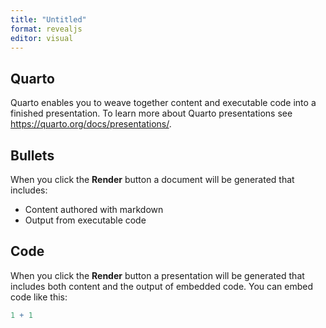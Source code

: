 ```yaml
---
title: "Untitled"
format: revealjs
editor: visual
---
```


## Quarto

Quarto enables you to weave together content and executable code into a finished presentation. To learn more about Quarto presentations see <https://quarto.org/docs/presentations/>.

## Bullets

When you click the **Render** button a document will be generated that includes:

-   Content authored with markdown
-   Output from executable code

## Code {.scrollable .smaller}

When you click the **Render** button a presentation will be generated that includes both content and the output of embedded code. You can embed code like this:

```r
1 + 1
```
